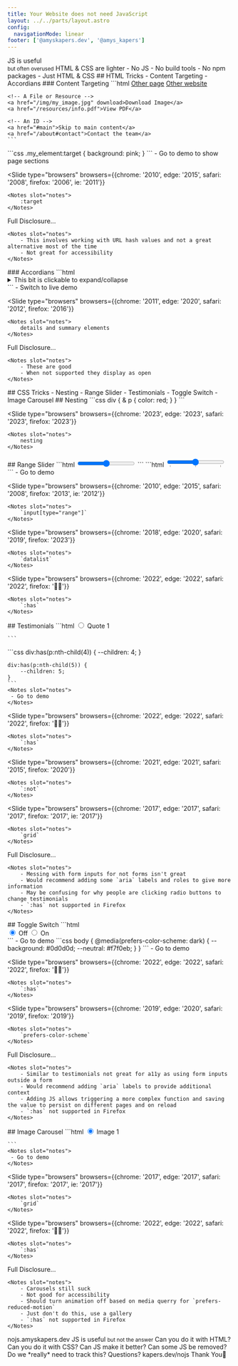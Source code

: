 ```yaml
---
title: Your Website does not need JavaScript
layout: ../../parts/layout.astro
config: 
  navigationMode: linear
footer: ['@amyskapers.dev', '@amys_kapers']
---
```


<Background />

<Slide type="figure" image={NoJS} caption={frontmatter.title} />


<Slide>
	JS is useful<br/> <small class="fragment">but often overused</small>
</Slide>

<Slide>
	HTML & CSS are lighter
</Slide>

<Slide styles="list">
	- No JS
	- No build tools
	- No npm packages
	- Just HTML & CSS
</Slide>

<Slide>
	## HTML Tricks
</Slide>

<Slide styles="list">
	- Content Targeting
	- Accordians
</Slide>

<Slide>
	### Content Targeting
</Slide>

<Slide type="code" size="small">
	```html
	<!-- Links to another page or website -->
	<a href="/about">Other page</a>
	<a href="https://google.com">Other website</a>

	<!-- A File or Resource -->
	<a href="/img/my_image.jpg" download>Download Image</a>
	<a href="/resources/info.pdf">View PDF</a>

	<!-- An ID -->
	<a href="#main">Skip to main content</a>
	<a href="/about#contact">Contact the team</a>
	```
</Slide>
 
<Slide type="code" size="small">
	```css 
	.my_element:target {
		background: pink;
	}
	```
	<Notes slot="notes">
		- Go to demo to show page sections
	</Notes>
</Slide>

<Slide 
	type="browsers"
	browsers={{chrome: '2010', edge: '2015', safari: '2008', firefox: '2006', ie: '2011'}}
>
	<Notes slot="notes">
		:target
	</Notes>
</Slide>

<Slide>
	Full Disclosure...

	<Notes slot="notes">
		- This involves working with URL hash values and not a great alternative most of the time
		- Not great for accessibility
	</Notes>
</Slide>

<Slide>
	### Accordians
</Slide>

<Slide type="code" size="small">
	```html
	<details>
		<summary>This bit is clickable to expand/collapse</summary>
		<p>This content is hidden but can then be expanded or re-collapsed.</p>
	</details>
	```
	<Notes slot="notes">
		- Switch to live demo
	</Notes>
</Slide>

<Slide 
	type="browsers"
	browsers={{chrome: '2011', edge: '2020', safari: '2012', firefox: '2016'}}
>
	<Notes slot="notes">
		details and summary elements
	</Notes>
</Slide>

<Slide>
	Full Disclosure...

	<Notes slot="notes">
		- These are good
		- When not supported they display as open
	</Notes>
</Slide>

<Slide>
	## CSS Tricks
</Slide>

<Slide styles="list">
	- Nesting
	- Range Slider
	- Testimonials
	- Toggle Switch
	- Image Carousel
</Slide>

<Slide>
	## Nesting
</Slide>

<Slide type="code" size="small">
	```css
	div {
		& p {
			color: red;
		}
	}
	```
</Slide>

<Slide 
	type="browsers" 
	browsers={{chrome: '2023', edge: '2023', safari: '2023', firefox: '2023'}}
>
	<Notes slot="notes">
		nesting
	</Notes>
</Slide>


<Slide>
	## Range Slider
</Slide>

<Slide type="code" size="small">
	```html
	<input type="range" min="0" max="10" />
	```
</Slide>

<Slide type="code" size="small">
	```html
	<input type="range" min="0" max="10" list="options" />
	<datalist id="options">
		<option value="0">Not good</option>
		<option value="5">🤷‍♀️</option>
		<option value="10">Stupendous</option>
	</datalist>
	```
	<Notes slot="notes">
	 - Go to demo
	</Notes>
</Slide>

<Slide 
	type="browsers"
	browsers={{chrome: '2010', edge: '2015', safari: '2008', firefox: '2013', ie: '2012'}}
>
	<Notes slot="notes">
		`input[type="range"]`
	</Notes>
</Slide>

<Slide 
	type="browsers"
	browsers={{chrome: '2018', edge: '2020', safari: '2019', firefox: '2023'}}
>
	<Notes slot="notes">
		`datalist`
	</Notes>
</Slide>

<Slide 
	type="browsers"
	browsers={{chrome: '2022', edge: '2022', safari: '2022', firefox: '🙅‍♀️'}}
>
	<Notes slot="notes">
		`:has`
	</Notes>
</Slide>

<Slide>
	## Testimonials
</Slide>

<Slide type="code" size="small">
	```html
	<input type="radio" id="t_1" name="testimonials" />
	<label for="t_1">Quote 1</label>
	<blockquote>
		<!-- Quote here -->
	</blockquote>
	
	```
</Slide>

<Slide type="code" size="small">
	```css
	div:has(p:nth-child(4)) {
		--children: 4;
	}

	div:has(p:nth-child(5)) {
		--children: 5;
	}
	```
	<Notes slot="notes">
	 - Go to demo
	</Notes>
</Slide>

<Slide 
	type="browsers"
	browsers={{chrome: '2022', edge: '2022', safari: '2022', firefox: '🙅‍♀️'}}
>
	<Notes slot="notes">
		`:has`
	</Notes>
</Slide>

<Slide 
	type="browsers"
	browsers={{chrome: '2021', edge: '2021', safari: '2015', firefox: '2020'}}
>
	<Notes slot="notes">
		`:not`
	</Notes>
</Slide>

<Slide 
	type="browsers"
	browsers={{chrome: '2017', edge: '2017', safari: '2017', firefox: '2017', ie: '2017'}}
>
	<Notes slot="notes">
		`grid`
	</Notes>
</Slide>

<Slide>
	Full Disclosure...

	<Notes slot="notes">
		- Messing with form inputs for not forms isn't great
		- Would recommend adding some `aria` labels and roles to give more information
		- May be confusing for why people are clicking radio buttons to change testimonials
		- `:has` not supported in Firefox
	</Notes>
</Slide>

<Slide>
	## Toggle Switch
</Slide>

<Slide type="code" size="small">
	```html
	<div class="toggle">
		<input id="off" type="radio" name="switch" value="off" checked />
		<label for="off">Off</label>
		<input id="on" type="radio" name="switch" value="on" />
		<label for="on">On</label>
		<span class="switch"></span>
	</div>
	```
	<Notes slot="notes">
	 - Go to demo
	</Notes>
</Slide>

<Slide type="code" size="small">
	```css
	body {
		@media(prefers-color-scheme: dark) {
			--background: #0d0d0d;
			--neutral: #f7f0eb;
		}
	}
	```
	<Notes slot="notes">
	 - Go to demo
	</Notes>
</Slide>

<Slide 
	type="browsers"
	browsers={{chrome: '2022', edge: '2022', safari: '2022', firefox: '🙅‍♀️'}}
>
	<Notes slot="notes">
		`:has`
	</Notes>
</Slide>

<Slide 
	type="browsers"
	browsers={{chrome: '2019', edge: '2020', safari: '2019', firefox: '2019'}}
>
	<Notes slot="notes">
		`prefers-color-scheme`
	</Notes>
</Slide>

<Slide>
	Full Disclosure...

	<Notes slot="notes">
		- Similar to testimonials not great for a11y as using form inputs outside a form
		- Would recommend adding `aria` labels to provide additional context
		- Adding JS allows triggering a more complex function and saving the value to persist on different pages and on reload
		- `:has` not supported in Firefox
	</Notes>
</Slide>

<Slide>
	## Image Carousel
</Slide>

<Slide type="code" size="small">
	```html
	<input type="radio" name="images" value="i_1" id="img_1" checked />
	<label for="img_1">Image 1</label>
	<div class="image">
		<img src="img_1.jpg" alt="" />
	</div>
	
	```
	<Notes slot="notes">
	 - Go to demo
	</Notes>
</Slide>

<Slide 
	type="browsers"
	browsers={{chrome: '2017', edge: '2017', safari: '2017', firefox: '2017', ie: '2017'}}
>
	<Notes slot="notes">
		`grid`
	</Notes>
</Slide>

<Slide 
	type="browsers"
	browsers={{chrome: '2022', edge: '2022', safari: '2022', firefox: '🙅‍♀️'}}
>
	<Notes slot="notes">
		`:has`
	</Notes>
</Slide>

<Slide>
	Full Disclosure...

	<Notes slot="notes">
		- Carousels still suck
		- Not good for accessibility
		- Should turn animation off based on media querry for `prefers-reduced-motion`
		- Just don't do this, use a gallery
		- `:has` not supported in Firefox
	</Notes>
</Slide>

<Slide>
	nojs.amyskapers.dev
</Slide>

<Slide>
	JS is useful <small class="fragment">but not the answer</small>
</Slide>

<Slide>
	Can you do it with HTML?
</Slide>

<Slide>
	Can you do it with CSS?
</Slide>

<Slide>
	Can JS make it better?
</Slide>

<Slide>
	Can some JS be removed?
</Slide>

<Slide>
	Do we *really* need to track this?
</Slide>

<Slide>
	Questions?
</Slide>

<Slide>
	kapers.dev/nojs
</Slide>

<Slide>
	Thank You👏
</Slide>